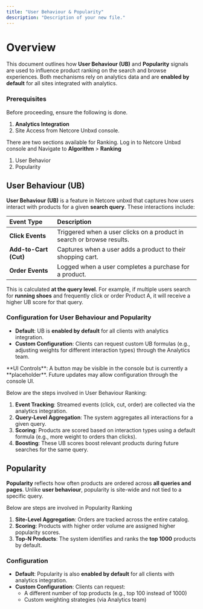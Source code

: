 ```yaml
---
title: "User Behaviour & Popularity"
description: "Description of your new file."
---
```


# Overview

This document outlines how **User Behaviour (UB)** and **Popularity** signals are used to influence product ranking on the search and browse experiences. Both mechanisms rely on analytics data and are **enabled by default** for all sites integrated with analytics.

### Prerequisites

Before proceeding, ensure the following is done.

1. **Analytics Integration**
2. Site Access from Netcore Unbxd console.

There are two sections available for Ranking. Log in to Netcore Unbxd console and Navigate to **Algorithm** \> **Ranking**

1. User Behavior
2. Popularity

## User Behaviour (UB)

**User Behaviour (UB)** is a feature in Netcore unbxd that captures how users interact with products for a given **search query**. These interactions include:

| **Event Type**        | **Description**                                                        |
| :-------------------- | :--------------------------------------------------------------------- |
| **Click Events**      | Triggered when a user clicks on a product in search or browse results. |
| **Add-to-Cart (Cut)** | Captures when a user adds a product to their shopping cart.            |
| **Order Events**      | Logged when a user completes a purchase for a product.                 |

This is calculated **at the query level**. For example, if multiple users search for **running shoes** and frequently click or order Product A, it will receive a higher UB score for that query.

### Configuration for User Behaviour and Popularity

- **Default**: UB is **enabled by default** for all clients with analytics integration.
- **Custom Configuration**: Clients can request custom UB formulas (e.g., adjusting weights for different interaction types) through the Analytics team.

<Note>
  **UI Controls**: A button may be visible in the console but is currently a **placeholder**. Future updates may allow configuration through the console UI.
</Note>

Below are the steps involved in User Behaviour Ranking:

1. **Event Tracking**: Streamed events (click, cut, order) are collected via the analytics integration.
2. **Query-Level Aggregation**: The system aggregates all interactions for a given query.
3. **Scoring**: Products are scored based on interaction types using a default formula (e.g., more weight to orders than clicks).
4. **Boosting**: These UB scores boost relevant products during future searches for the same query.

## Popularity

**Popularity** reflects how often products are ordered across **all queries and pages**. Unlike **user behaviour**, popularity is site-wide and not tied to a specific query.

Below are steps are involved in Popularity Ranking

1. **Site-Level Aggregation**: Orders are tracked across the entire catalog.
2. **Scoring**: Products with higher order volume are assigned higher popularity scores.
3. **Top-N Products**: The system identifies and ranks the **top 1000** products by default.

### Configuration

- **Default**: Popularity is also **enabled by default** for all clients with analytics integration.
- **Custom Configuration**: Clients can request:
  - A different number of top products (e.g., top 100 instead of 1000)
  - Custom weighting strategies (via Analytics team)